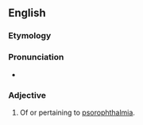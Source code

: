 ==English==

===Etymology===
{{suffix|en|psorophthalmia|ic}}

===Pronunciation===
* {{rhymes|en|ælmɪk|s=4}}

===Adjective===
{{en-adj|-}}

# {{lb|en|rare}} Of or pertaining to [[psorophthalmia]].